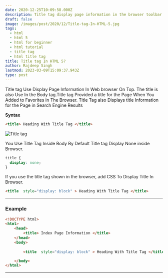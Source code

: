 ```yaml
---
date: 2020-12-25T10:09:58.000Z
description: Title tag display page information in the browser toolbar.
draft: false
image: /images/post/2020/12/Title-tag-In-HTML-5.jpg
tags:
  - html
  - html 5
  - html for beginner
  - html tutorial
  - title tag
  - html title tag
title: Title tag In HTML 5?
author: Rajdeep Singh
lastmod: 2023-03-09T15:09:37.943Z
type: post
---
```


Title tag Use Display Page Information In Web browser On Top. The title is also Use In the Body tag.Title tag Provided a title for the Page When You Added to
Favorites in The Browser. Title Tag also Displays title Information for the Page in Search Engine Results

**Syntax**

```html
<title> Heading With Title Tag </title>
```

![Title tag](/images/post/2020/12/title-tag.png "Title tag")

You Use Title Tag Inside Body By Default Title tag Display None inside Browser.

```css
title {
  display: none;
}
```

If you use the title tag shown in the browser, add CSS To Display Title In Browser.

```html
<title  style="display: block" > Heading With Title Tag </title>
```

---

### Example

```html
<!DOCTYPE html>
<html>
	<head>
		<title> Index Page Information </title>
	</head>
	<body>
	
		<title  style="display: block" > Heading With Title Tag </title>

	</body>
</html>
```

---
